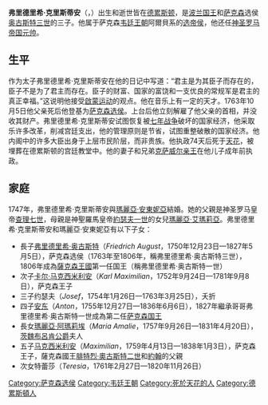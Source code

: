{{noteTA
|1=zh:弗里德里希; zh-tw:腓特烈
}}
{{Infobox royalty
| name         = 腓特烈·克里斯蒂安
| image        = Friedrich-Christian.jpg
| succession   = 薩克森選侯
| reign        = 1763年10月5日 — 1763年12月17日
| predecessor  = [[奧古斯特三世_(波蘭)|腓特烈·奧古斯特二世]]
| successor    = [[弗里德里希·奧古斯特一世_(薩克森國王)|腓特烈·奧古斯特三世]]
| birth_date   = {{Birth date|1722|9|5|df=y}}
| birth_place  = [[薩克森選侯國|薩克森選侯國]][[德累斯頓|德勒斯登]]
| death_date   = {{Death date and age|1763|12|17|1722|9|5|df=y}}
| death_place  = 薩克森選侯國德勒斯登
| burial_place = [[宮廷主教座堂|宮廷主教座堂]]
| spouse       = {{marriage|[[巴伐利亞的瑪麗亞·安東妮亞|巴伐利亞的瑪麗亞·安東妮亞]]|1747}}
| issue        = 薩克森國王[[弗里德里希·奧古斯特一世_(薩克森國王)|弗里德里希·奧古斯特三世]]<br>薩克森國王[[安東_(薩克森國王)|安東]]<br>[[薩克森的卡爾·馬克西米利安|卡爾·馬克西米利安]]<br>[[薩克森的瑪麗亞·阿瑪莉埃_(1757-1831)|瑪麗亞·阿瑪莉埃]]<br>[[薩克森的馬克西米利安_(1759-1838)|馬克西米利安]]<br>特蕾莎
| house        = [[韋廷王朝|韋廷王朝]]
| father       = [[奥古斯特三世_(波兰)|奥古斯特三世]]
| mother       = [[奧地利的瑪麗亞·約瑟法_(1699-1757)|奧地利的瑪麗亞·約瑟法]]
| religion     = [[羅馬天主教|羅馬天主教]]
}}

'''弗里德里希·克里斯蒂安'''（{{lang|de|Friedrich Christian Leopold Johann Georg Franz Xaver}}，{{bd|1722年|9月5日|1763年|12月17日|catIdx=F}}）出生和逝世皆在[[德累斯顿|德累斯顿]]，是[[波兰国王|波兰国王]]和[[萨克森|萨克森]]选侯[[奥古斯特三世_(波兰)|奥古斯特三世]]的三子。他属于萨克森[[韦廷王朝|韦廷王朝]]阿爾貝系的[[选帝侯|选帝侯]]，他还任[[神圣罗马帝国|神圣罗马帝国]][[元帅|元帅]]。

==生平==
作为太子弗里德里希·克里斯蒂安在他的日记中写道：“君主是为其臣子而存在的，臣子不是为了君主而存在。臣子的财富、国家的富饶和一支优良的常规军是君主的真正幸福。”这说明他接受[[啟蒙時代|啟蒙运动]]的观点。他在音乐上有一定的天才。1763年10月5日他父亲死后他登基为[[萨克森选侯国|萨克森选侯]]。上台后他立刻解雇了他父亲的首相，并没收其财产。弗里德里希·克里斯蒂安试图恢复被[[七年战争|七年战争]]破坏的国家经济，他采取乐许多改革，削减宫廷支出，他的管理原则是节省，试图重整破散的国家经济。他内阁中的许多大臣出身于上层市民阶层，而非贵族。他执政74天后死于[[天花|天花]]，被埋葬在德累斯顿的宫廷教堂中。他的妻子和兄弟[[克萨威尔_(萨克森)|克萨威尔亲王]]在他儿子成年前执政。

== 家庭 ==
1747年，弗里德里希·克里斯蒂安與[[巴伐利亞的瑪麗亞·安東妮亞|瑪麗亞·安東妮亞]]結婚。她的父親是神圣罗马皇帝[[查理七世_(神圣罗马帝国)|查理七世]]，母親是神聖羅馬皇帝[[約瑟夫一世_(神聖羅馬帝國)|約瑟夫一世]]的女兒[[奧地利的瑪麗亞·艾瑪莉亞_(1701-1756)|瑪麗亞·艾瑪莉亞]]。弗里德里希·克里斯蒂安和瑪麗亞·安東妮亞有以下子女：

* 長子[[弗里德里希·奥古斯特一世_(萨克森国王)|弗里德里希·奥古斯特]]（''Friedrich August''，1750年12月23日—1827年5月5日），萨克森选侯（1763年至1806年，稱弗里德里希·奥古斯特三世），1806年成為[[薩克森王國|薩克森王國]]第一任国王（稱弗里德里希·奥古斯特一世）
* 次子[[薩克森的卡爾·馬克西米利安|卡尔·马克西米利安]]（''Karl Maximilian''，1752年9月24日—1781年9月8日），萨克森王子
* 三子约瑟夫（''Josef''，1754年1月26日—1763年3月25日），夭折
* 四子[[安東_(薩克森國王)|安东]]（''Anton''，1755年12月27日—1836年6月6日），1827年繼承哥哥弗里德里希·奥古斯特一世成為第二任[[薩克森統治者列表|萨克森国王]]
* 長女[[薩克森的瑪麗亞·阿瑪莉埃_(1757-1831)|瑪麗亞·阿瑪莉埃]]（''Maria Amalie''，1757年9月26日—1831年4月20日），[[卡爾二世·奧古斯特|茨魏布呂肯公爵]]夫人
* 五子[[薩克森的馬克西米利安_(1759-1838)|马克西米利安]]（''Maximilian''，1759年4月13日—1838年1月3日），萨克森王子，薩克森國王[[腓特烈·奧古斯特二世_(薩克森國王)|腓特烈·奧古斯特二世]]和[[約翰_(薩克森國王)|約翰]]的父親
* 次女特蕾莎（''Teresia''，1761年2月27日—1820年11月26日）

{{Authority control}}

{{DEFAULTSORT:Frederick Christian Of Saxony, Elector}}
[[Category:萨克森选侯|Category:萨克森选侯]]
[[Category:韦廷王朝|Category:韦廷王朝]]
[[Category:死於天花的人|Category:死於天花的人]]
[[Category:德累斯頓人|Category:德累斯頓人]]